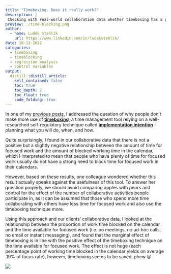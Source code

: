 ```yaml
---
title: "Timeboxing. Does it really work?"
description: |
 Checking with real-world collaboration data whether timeboxing has a protective function in terms of time available for focused work.           
preview: ./time-blocking.png
author:
  - name: Luděk Stehlík
    url: https://www.linkedin.com/in/ludekstehlik/
date: 10-11-2022
categories:
  - timeboxing
  - timeblocking
  - regression analysis
  - control variables
output:
  distill::distill_article:
    self_contained: false
    toc: true
    toc_depth: 2
    toc_float: true
    code_folding: true
---
```


In one of my [previous posts](https://blog-about-people-analytics.netlify.app/posts/2022-06-11-visual-inference-statistics/), I addressed the question of why people don't make more use of **[timeboxing](https://clockify.me/timeboxing)**, a time management tool relying on a well-researched self-regulatory technique called **[implementation intention](https://en.wikipedia.org/wiki/Implementation_intention)** - planning what you will do, when, and how.

Quite surprisingly, I found in our collaborative data that there is not a positive but a slightly negative relationship between the amount of time for focused work and the amount of blocked working time in the calendar, which I interpreted to mean that people who have plenty of time for focused work usually do not have a strong need to block time for focused work in their calendars.

However, based on these results, one colleague wondered whether this result actually speaks against the usefulness of this tool. To answer her question properly, we should avoid comparing apples with pears and control for the effect of the number of collaborative activities people participate in, as it can be assumed that those who spend more time collaborating with others have less time for focused work and also use the timeboxing technique more. 

Using this approach and our clients' collaborative data, I looked at the relationship between the proportion of work time blocked on the calendar and the time available for focused work (i.e. no meetings, no ad-hoc calls, no email or instant messaging), and found that the marginal effect of timeboxing is in line with the positive effect of the timeboxing technique on the time available for focused work. The effect is not huge (each percentage point of working time blocked in the calendar yields on average .19% of focus rate), however, timeboxing seems to be saved, phew 😉

<img src="./timeblockingFocusTime.png">


